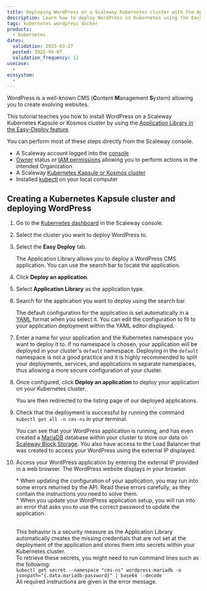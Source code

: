 ```yaml
---
title: Deploying WordPress on a Scaleway Kubernetes cluster with the Application Library
description: Learn how to deploy WordPress on Kubernetes using the Easy Deploy feature in a few clicks
tags: kubernetes wordpress docker
products:
  - kubernetes
dates:
  validation: 2025-03-27
  posted: 2022-04-07
  validation_frequency: 12
usecase:
  -
ecosystem:
  -
---
```




WordPress is a well-known CMS (**C**ontent **M**anagement **S**ystem) allowing you to create evolving websites.

This tutorial teaches you how to install WordPress on a Scaleway Kubernetes Kapsule or Kosmos cluster by using the [Application Library in the Easy-Deploy feature](/kubernetes/how-to/enable-easy-deploy/).

You can perform most of these steps directly from the Scaleway console.

<Requirements />

- A Scaleway account logged into the [console](https://console.scaleway.com)
- [Owner](/iam/concepts/#owner) status or [IAM permissions](/iam/concepts/#permission) allowing you to perform actions in the intended Organization
- A Scaleway [Kubernetes Kapsule or Kosmos cluster](/kubernetes/how-to/create-cluster/)
- Installed [kubectl](/kubernetes/how-to/connect-cluster-kubectl/) on your local computer

## Creating a Kubernetes Kapsule cluster and deploying WordPress

1. Go to the [Kubernetes dashboard](https://console.scaleway.com/kapsule/clusters) in the Scaleway console.
2. Select the cluster you want to deploy WordPress to.
3. Select the **Easy Deploy** tab.
    <Lightbox image={image} alt="" />

    The Application Library allows you to deploy a WordPress CMS application. You can use the search bar to locate the application.
4. Click **Deploy an application**.
5. Select **Application Library** as the application type.
    <Lightbox image={image2} alt="" />
6. Search for the application you want to deploy using the search bar.
    <Lightbox scr="scaleway-kubernetes-wordpress-app.webp" alt="" />

    The default configuration for the application is set automatically in a [YAML](https://yaml.org) format when you select it.
    You can edit the configuration to fit to your application deployment within the YAML editor displayed.

    <Lightbox image={image3} alt="" />
7. Enter a name for your application and the Kubernetes namespace you want to deploy it to.
    <Message type="important">
      If no namespace is chosen, your application will be deployed in your cluster's `default` namespace. Deploying in the `default` namespace is not a good practice and it is highly recommended to split your deployments, services, and applications in separate namespaces, thus allowing a more secure configuration of your cluster.
    </Message>
8. Once configured, click **Deploy an application** to deploy your application on your Kubernetes cluster.
    <Lightbox image={image4} alt="" />

    You are then redirected to the listing page of our deployed applications.

    <Lightbox image={image5} alt="" />
9. Check that the deployment is successful by running the command `kubectl get all -n cms-ns` in your terminal.
    <Lightbox image={image6} alt="" />

    You can see that your WordPress application is running, and has even created a [MariaDB](https://mariadb.org/) database within your cluster to store our data on [Scaleway Block Storage](https://www.scaleway.com/en/object-storage/).
    You also have access to the Load Balancer that was created to access your WordPress using the external IP displayed.
10. Access your WordPress application by entering the external IP provided in a web browser. The WordPress website displays in your browser.
    <Lightbox image={image7} alt="" />

    <Message type="note">
    * When updating the configuration of your application, you may run into some errors returned by the API. Read these errors carefully, as they contain the instructions you need to solve them.<br />
    * When you update your WordPress application setup, you will run into an error that asks you to use the correct password to update the application.<br /><br />

    This behavior is a security measure as the Application Library automatically creates the missing credentials that are not set at the deployment of the application and stores them into secrets within your Kubernetes cluster.<br />
    To retrieve these secrets, you might need to run command lines such as the following:<br />
    `kubectl get secret --namespace "cms-ns" wordpress-mariadb -o jsonpath="{.data.mariadb-password}" | base64 --decode`<br />
    All required instructions are given in the error message.
    </Message>